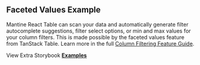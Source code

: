 
<Head>
  <title>{'Faceted Values Example - Mantine React Table Open Docs'}</title>
  <meta
    name="description"
    content="An example of Mantine React Table which shows how to use faceted values to automatically populate filter suggestions."
  />
  <meta
    property="og:title"
    content="Faceted Values Mantine React Table Example"
  />
  <meta
    property="og:description"
    content="An example of Mantine React Table which shows how to use faceted values to automatically populate filter suggestions."
  />
</Head>

## Faceted Values Example

Mantine React Table can scan your data and automatically generate filter autocomplete suggestions, filter select options, or min and max values for your column filters. This is made possible by the faceted values feature from TanStack Table. Learn more in the full [Column Filtering Feature Guide](/docs/guides/column-filtering).

<Examples isPage />

View Extra Storybook **[Examples](https://www.mantine-react-table-open.dev/?path=/story/prop-playground--default)**
